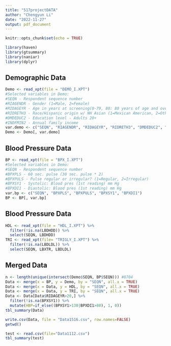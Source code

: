 ```yaml
---
title: "517projectDATA"
author: "Chengyun Li"
date: "2022-11-27"
output: pdf_document
---
```


```r
knitr::opts_chunk$set(echo = TRUE)
```

```r
library(haven)
library(gtsummary)
library(naniar)
library(dplyr)
```

## Demographic Data
```r
Demo <- read_xpt(file = "DEMO_I.XPT")
#Selected variables in Demo:
#SEQN - Respondent sequence number
#RIAGENDR - Gender (1=Male, 2=Female)
#RIDAGEYR - Age in years at screening(0-79, 80: 80 years of age and over)
#RIDRETH3 - Race/Hispanic origin w/ NH Asian (1=Mexican American, 2=Other Hispanic, 3=Non-Hispanic White, 4=Non-Hispanic Black, 6= Non-Hispanic Asian, 7=Other Race - Including Multi-Racial)
#DMDEDUC2 - Education level - Adults 20+
#INDFMIN2 - Annual family income
var.demo <- c("SEQN", "RIAGENDR", "RIDAGEYR", "RIDRETH3", "DMDEDUC2", "INDFMIN2")
Demo <- Demo[, var.demo]
```

## Blood Pressure Data
```r
BP <- read_xpt(file = "BPX_I.XPT")
#Selected variables in Demo:
#SEQN - Respondent sequence number
#BPXPLS - 60 sec. pulse (30 sec. pulse * 2)
#BPXPULS - Pulse regular or irregular? (1=Regular, 2=Irregular)
#BPXSY1 - Systolic: Blood pres (1st reading) mm Hg
#BPXDI1 - Diastolic: Blood pres (1st reading) mm Hg
var.bp <- c("SEQN", "BPXPLS", "BPXPULS", "BPXSY1", "BPXDI1")
BP <- BP[, var.bp]

```

## Blood Pressure Data
```r
HDL <- read_xpt(file = "HDL_I.XPT") %>%
  filter(!is.na(LBDHDD)) %>%
  select(SEQN, LBDHDD)
TRI <- read_xpt(file= "TRIGLY_I.XPT") %>%
  filter(!is.na(LBDLDL)) %>%
  select(SEQN, LBXTR, LBDLDL)
```

## Merged Data
```r
n <- length(unique(intersect(Demo$SEQN, BP$SEQN))) #8704
Data <- merge(x = BP, y = Demo, by = "SEQN", all.x = TRUE)
Data <- merge(x = Data, y = HDL, by = "SEQN", all.x = TRUE)
Data <- merge(x = Data, y = TRI, by = "SEQN", all.x = TRUE)
Data <- Data[Data$RIDAGEYR>20,] %>%
  filter(!is.na(BPXSY1)) %>%
  mutate(HBP=if_else((BPXSY1>130|BPXDI1>80), 1, 0))
tbl_summary(Data)

write.csv(Data, file = "Data1516.csv", row.names=FALSE)
getwd()

test <- read.csv(file="Data1112.csv")
tbl_summary(test)
```





